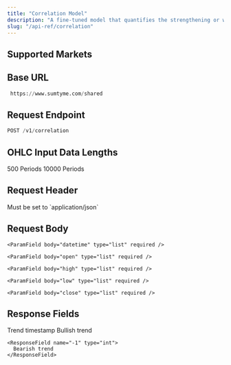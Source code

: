 ```yaml
---
title: "Correlation Model"
description: "A fine-tuned model that quantifies the strengthening or weakening of correlations across portfolio assets (2-30) in real-time to optimise risk management."
slug: "/api-ref/correlation"
---
```


## Supported Markets

<CardGroup cols={3}>
  <Card title="Bonds" icon="landmark" />

  <Card title="Commodities" icon="ship" />

  <Card title="Cryptocurrencies" icon="bitcoin" />

  <Card title="Derivatives" icon="layer-group" />

  <Card title="Equities" icon="chart-line" />

  <Card title="Foreign Exchange" icon="money-bill-transfer" />

  <Card title="Indices" icon="chart-bar" />

  <Card title="REITs" icon="house" />

  <Card title="Tokenised Assets" icon="square" />
</CardGroup>

## Base URL

```python
 https://www.sumtyme.com/shared
```

## Request Endpoint

```python
POST /v1/correlation 
```

## OHLC Input Data Lengths

<CardGroup cols={3}>
  <Card title="Minimum Length">
    500 Periods
  </Card>

  <Card title="Maxiumum Length">
    10000 Periods
  </Card>
</CardGroup>

## Request Header

<ParamField header="Content-Type" type="string" required>
  Must be set to `application/json`
</ParamField>

## Request Body


<ParamField body="portfolio" type="object[]" required>

  <Expandable title="">
  
    <ParamField body="datetime" type="list" required />
   
    <ParamField body="open" type="list" required />
    
    <ParamField body="high" type="list" required />
    
    <ParamField body="low" type="list" required />
    
    <ParamField body="close" type="list" required />
  </Expandable>  
</ParamField>


## Response Fields

<ResponseField name="datetime" type="string">
  Trend timestamp
</ResponseField>

<ResponseField name="trend_identified" type="string">
  <Expandable title="Options">
    <ResponseField name="1" type="int">
      Bullish trend
    </ResponseField>

    <ResponseField name="-1" type="int">
      Bearish trend
    </ResponseField>
  </Expandable>
</ResponseField>


